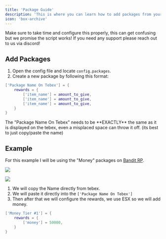 ```yaml
---
title: 'Package Guide'
description: 'This is where you can learn how to add packages from your tebex to the script to allow your customers to claim there rewards automatically.'
icon: 'box-archive'
---
```


<Warning>
Make sure to take time and configure this properly, this can get confusing but we promise the script works! If you need any support please reach out to us via discord!
</Warning>

## Add Packages
1. Open the config file and locate `config.packages`.
2. Create a new package by following this format:
```lua config.lua
['Package Name On Tebex'] = {
    rewards = {
        ['item_name'] = amount_to_give,
        ['item_name'] = amount_to_give,
        ['item_name'] = amount_to_give,
    }
}
```

<Tip>
The "Package Name On Tebex" needs to be **EXACTLY** the same as it is displayed on the tebex, even a misplaced space can throw it off. (its best to just copy/paste the name)
</Tip>

## Example
For this example I will be using the "Money" packages on [Bandit RP](https://banditrp.vip/category/money).

<img
  className="rounded-md"
  src="https://cdn.discordapp.com/attachments/1109071192712814593/1170741986907660450/image.png?ex=655a2571&is=6547b071&hm=f05914bd0cff18f94ab23aeb4d103e68abdb4e33186b8fa4b0538b3acc983d3c&"
/>

<img
  className="rounded-md"
  src="https://cdn.discordapp.com/attachments/1119540289196003410/1170743828404252783/image.png?ex=655a2728&is=6547b228&hm=23c1b55ec30e6dc22aebb799561b28f59eddb74d4f5b96c84d9d41af0e55c8cc&"
/>

1. We will copy the Name directly from tebex.
2. We will paste it directly into the `['Package Name On Tebex']`
3. Then after that we will configure the rewards, we use ESX so we will add money.

```lua config.lua
['Money Tier #1'] = {
    rewards = {
        ['money'] = 50000,
    }
}
```
